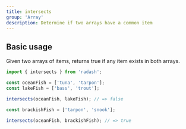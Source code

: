 ```yaml
---
title: intersects
group: 'Array'
description: Determine if two arrays have a common item
---
```


## Basic usage

Given two arrays of items, returns true if any item exists in both arrays.

```ts
import { intersects } from 'radash';

const oceanFish = ['tuna', 'tarpon'];
const lakeFish = ['bass', 'trout'];

intersects(oceanFish, lakeFish); // => false

const brackishFish = ['tarpon', 'snook'];

intersects(oceanFish, brackishFish); // => true
```
